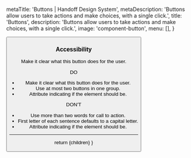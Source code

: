 
  metaTitle: 'Buttons | Handoff Design System',
  metaDescription: 'Buttons allow users to take actions and make choices, with a single click.',
  title: 'Buttons',
  description: 'Buttons allow users to take actions and make choices, with a single click.',
  image: 'component-button',
  menu: [],
}

<Button />


### Accessibility

Make it clear what this button does for the user.

<div className="c-do-dont">
<div className="c-do-dont__do">

<Icon name="check" className="" /> DO

- Make it clear what this button does for the user.
- Use at most two buttons in one group.
- Attribute indicating if the element should be.

</div>
<div className="c-do-dont__dont">

<Icon name="x" className="" /> DON&apos;T

- Use more than two words for call to action.
- First letter of each sentence defaults to a capital letter.
- Attribute indicating if the element should be.

</div>
</div>

---

  return <MarkdownLayout metadata={metadata}>{children}</MarkdownLayout>
}